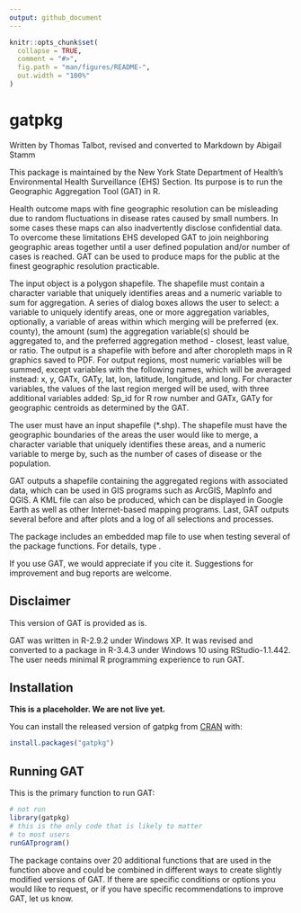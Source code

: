 ```yaml
---
output: github_document
---
```


<!-- README.md is generated from README.Rmd. Please edit that file -->

```r
knitr::opts_chunk$set(
  collapse = TRUE,
  comment = "#>",
  fig.path = "man/figures/README-",
  out.width = "100%"
)
```
# gatpkg

Written by Thomas Talbot, revised and converted to Markdown by Abigail Stamm

<!-- badges: start -->
<!-- badges: end -->

This package is maintained by the New York State Department of Health’s 
Environmental Health Surveillance (EHS) Section. Its purpose is to run the 
Geographic Aggregation Tool (GAT) in R. 

Health outcome maps with fine geographic resolution can be misleading due to 
random fluctuations in disease rates caused by small numbers. In some cases 
these maps can also inadvertently disclose confidential data. To overcome 
these limitations EHS developed GAT to join neighboring geographic areas 
together until a user defined population and/or number of cases is reached. 
GAT can be used to produce maps for the public at the finest geographic 
resolution practicable.
    
The input object is a polygon shapefile. The shapefile must contain a 
character variable that uniquely identifies areas 
and a numeric variable to sum for aggregation. A series of dialog boxes 
allows the user to select: a variable to uniquely identify areas, one or 
more aggregation variables, optionally, a variable of areas within which 
merging will be preferred (ex. county), the amount (sum) the aggregation 
variable(s) should be aggregated to, and the preferred aggregation method 
- closest, least value, or ratio. The output is a shapefile with before 
and after choropleth maps in R graphics saved to PDF. For output regions, 
most numeric variables will be summed, except variables with the 
following names, which will be averaged instead: x, y, GATx, GATy, lat, 
lon, latitude, longitude, and long. For character variables, the values 
of the last region merged will be used, with three additional variables 
added: Sp_id for R row number and GATx, GATy for geographic centroids as 
determined by the GAT. 

The user must have an input shapefile (*.shp). The shapefile must have the 
geographic boundaries of the areas the user would like to merge, a character 
variable that uniquely identifies these areas, and a numeric variable to merge 
by, such as the number of cases of disease or the population.

GAT outputs a shapefile containing the aggregated regions with 
associated data, which can be used in GIS programs such as ArcGIS, MapInfo and 
QGIS. A KML file can also be produced, which can be displayed in Google Earth 
as well as other Internet-based mapping programs. Last, GAT outputs several 
before and after plots and a log of all selections and processes.

The package includes an embedded map file to use when testing several of the 
package functions. For details, type \code{?albanytown}. 

If you use GAT, we would appreciate if you cite it. Suggestions for improvement 
and bug reports are welcome.

## Disclaimer

This version of GAT is provided as is. 

GAT was written in R-2.9.2 under Windows XP. It was revised and converted to 
a package in R-3.4.3 under Windows 10 using RStudio-1.1.442. The user needs 
minimal R programming experience to run GAT. 

## Installation

**This is a placeholder. We are not live yet.**

You can install the released version of gatpkg from 
[CRAN](https://CRAN.R-project.org) with:

``` r
install.packages("gatpkg")
```

## Running GAT

This is the primary function to run GAT:

```r
# not run
library(gatpkg)
# this is the only code that is likely to matter
# to most users
runGATprogram()
```

The package contains over 20 additional functions that are used in the 
function above and could be combined in different ways to create slightly 
modified versions of GAT. If there are specific conditions or options you 
would like to request, or if you have specific recommendations to improve 
GAT, let us know.

